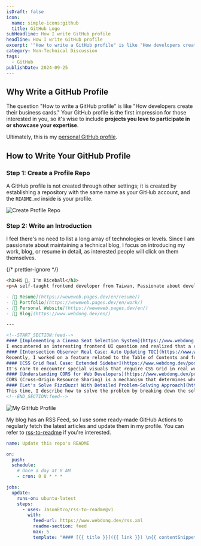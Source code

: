 ```yaml
---
isDraft: false
icon:
  name: simple-icons:github
  title: GitHub Logo
subHeadline: How I write GitHub profile
headline: How I write GitHub profile
excerpt: '"How to write a GitHub profile" is like "How developers create their business cards." Profile is the first impression.'
category: Non-Technical Discussion
tags:
  - GitHub
publishDate: 2024-09-25
---
```


## Why Write a GitHub Profile

The question "How to write a GitHub profile" is like "How developers create their business cards." Your GitHub profile is the first impression for those interested in you, so it's wise to include **projects you love to participate in or showcase your expertise**.

Ultimately, this is my [personal GitHub profile](https://github.com/riceball-tw).

## How to Write Your GitHub Profile

### Step 1: Create a Profile Repo

A GitHub profile is not created through other settings; it is created by establishing a repository with the same name as your GitHub account, and the `README.md` inside is your profile.

![Create Profile Repo](new-repo.webp)

### Step 2: Write an Introduction

I feel there's no need to list a long array of technologies or levels. Since I am passionate about maintaining a technical blog, I focus on introducing my work, blog, or resume in detail, as interested people will click on them themselves.

{/* prettier-ignore */}
```md
<h3>Hi 👋, I'm Riceball</h3>
<p>A self-taught frontend developer from Taiwan, Passionate about developing interesting web apps!</p>

- [📜 Resume](https://weweweb.pages.dev/en/resume/)
- [💼 Portfolio](https://weweweb.pages.dev/en/work/)
- [🏡 Personal Website](https://weweweb.pages.dev/en/)
- [📝 Blog](https://www.webdong.dev/en/)

---

<!--START_SECTION:feed-->
#### [Implementing a Cinema Seat Selection System](https://www.webdong.dev/post/cinema-seats-layout/)
I encountered an interesting frontend UI question and realized that a comprehensive understanding of frontend concepts was necessary to solve it. This also allowed me to extend and raise more questions in areas of interest, so I documented my thought process. As a frontend engineer, how would you implement the cinema seat selection system shown above?
#### [Intersection Observer Real Case: Auto Updating TOC](https://www.webdong.dev/post/real-use-case-of-intersection-observer-toc/)
Recently, I worked on a feature related to the Table of Contents and found it to be a great use case for Intersection Observer. By listening to specific elements, the TOC status can be updated automatically. In the past, methods like getBoundingClientRect were needed to check if elements left the viewport, but now this requirement has become much easier to implement.
#### [CSS Grid Real Case: Extended Sidebar](https://www.webdong.dev/post/real-use-case-of-css-grid-extended-sidebar/)
It's rare to encounter special visuals that require CSS Grid in real web pages. Recently, while creating some unique visual layouts, I felt it was particularly suitable as a CSS Grid inspiration tutorial, so I wrote this article to help deepen the understanding of CSS Grid through real-world examples.
#### [Understanding CORS for Web Developers](https://www.webdong.dev/post/cors-for-web-developer/)
CORS (Cross-Origin Resource Sharing) is a mechanism that determines whether a web page can access resources from other origins, effectively preventing unauthorized resource access between different origins. Through CORS, legitimate cross-origin requests can be allowed while protecting user data.
#### [Let's Solve FizzBuzz! With Detailed Problem-Solving Approach](https://www.webdong.dev/post/fizzbuzz/)
This time, I describe how to solve the problem by breaking down the solution path step by step. It covers everything from the basic solution to separating data and logic, maintaining immutability, edge cases, and documentation. Print numbers from 1 to 100; if the number is a multiple of 3, print Fizz; if it's a multiple of 5, print Buzz; if it's a multiple of both 3 and 5, print FizzBuzz.
<!--END_SECTION:feed-->
```

![My GitHub Profile](readme.webp)

My blog has an RSS Feed, so I use some ready-made GitHub Actions to regularly fetch the latest articles and update them in my profile. You can refer to [rss-to-readme](https://github.com/JasonEtco/rss-to-readme) if you're interested.

```yml
name: Update this repo's README

on:
  push:
  schedule:
    # Once a day at 8 AM
    - cron: 0 8 * * *

jobs:
  update:
    runs-on: ubuntu-latest
    steps:
      - uses: JasonEtco/rss-to-readme@v1
        with:
          feed-url: https://www.webdong.dev/rss.xml
          readme-section: feed
          max: 5
          template: "#### [{{ title }}]({{ link }}) \n{{ contentSnippet }}\n\n"
```

